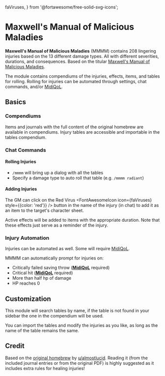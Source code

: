   faViruses,
} from '@fortawesome/free-solid-svg-icons';

# Maxwell's Manual of Malicious Maladies

<ModuleInfo/>

**Maxwell's Manual of Malicious Maladies** (MMMM) contains 208 lingering
injuries based on the 13 different damage types. All with different
severities, durations, and consequences. Based on the titular [Maxwell's Manual of Malicious Maladies](https://www.reddit.com/r/DnDBehindTheScreen/comments/l4ags0/maxwells_manual_of_malicious_maladies_a_34_page/).

The module contains compendiums of the injuries, effects, items, and
tables for rolling. Rolling for injuries can be automated through
settings, chat commands, and/or
[MidiQoL](https://foundryvtt.com/packages/midi-qol).

## Basics

<ImageButBetter src='/images/MMMM/Mmminjury.png'  alt='Example Injury with Virus button location'  width={2000}  height={2000}  className={styles.wikiimage}/>

### Compendiums

Items and journals with the full content of the original homebrew are
available in compendiums. Injury tables are accessible and importable in
the tables compendium.

### Chat Commands

#### Rolling Injuries

- `/mmmm` will bring up a dialog with all the tables
- Specify a damage type to auto roll that table (e.g. `/mmmm radiant`)

#### Adding Injuries

The GM can click on the Red Virus <FontAwesomeIcon icon={faViruses} style={{color: 'red'}} /> button in the name of the injury (in
chat) to add it as an item to the target's character sheet.

Active effects will be added to items with the appropriate duration.
Note that these effects just serve as a reminder of the injury.

### Injury Automation

Injuries can be automated as well. Some will require
[MidiQoL](https://foundryvtt.com/packages/midi-qol).

MMMM can automatically prompt for injuries on:

- Critically failed saving throw
  ([**MidiQoL**](https://foundryvtt.com/packages/midi-qol) required)
- Critical hit
  ([**MidiQoL**](https://foundryvtt.com/packages/midi-qol) required)
- More than half hp of damage
- HP reaches 0

## Customization

This module will search tables by name, if the table is not found in
your sidebar the one in the compendium will be used.

You can import the tables and modify the injuries as you like, as long
as the name of the table remains the same.

## Credit

Based on the [original homebrew](https://www.reddit.com/r/DnDBehindTheScreen/comments/l4ags0/maxwells_manual_of_malicious_maladies_a_34_page/)
by
[u/almostlucid](https://www.reddit.com/r/DnDBehindTheScreen/comments/l4ags0/maxwells_manual_of_malicious_maladies_a_34_page/).
Reading it (from the included journal entries or from the original PDF)
is highly suggested as it includes extra rules for healing injuries\!
